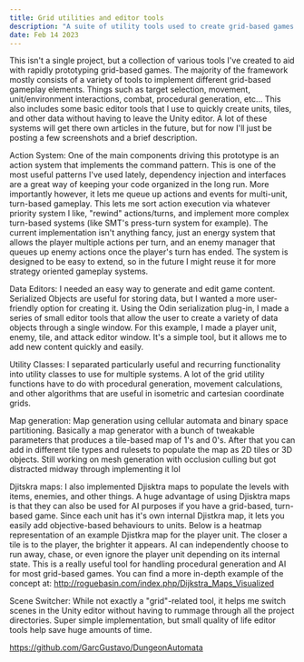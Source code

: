 ---
title: Grid utilities and editor tools
description: "A suite of utility tools used to create grid-based games."
date: Feb 14 2023
---

This isn't a single project, but a collection of various tools I've created to aid with rapidly prototyping grid-based games. 
The majority of the framework mostly consists of a variety of tools to implement different grid-based gameplay elements. Things such as target selection, movement, unit/environment interactions, combat, procedural generation, etc...
This also includes some basic editor tools that I use to quickly create units, tiles, and other data without having to leave the Unity editor. A lot of these systems will get there own articles in the future, but for now I'll just be posting a few screenshots and a brief description.

Action System:
One of the main components driving this prototype is an action system that implements the command pattern. This is one of the most useful patterns I've used lately, dependency injection and interfaces are a great way of keeping your code organized in the long run. More importantly however, it lets me queue up actions and events for multi-unit, turn-based gameplay. This lets me sort action execution via whatever priority system I like, "rewind" actions/turns, and implement more complex turn-based systems (like SMT's press-turn system for example). The current implementation isn't anything fancy, just an energy system that allows the player multiple actions per turn, and an enemy manager that queues up enemy actions once the player's turn has ended. The system is designed to be easy to extend, so in the future I might reuse it for more strategy oriented gameplay systems.

Data Editors:
I needed an easy way to generate and edit game content. Serialized Objects are useful for storing data, but I wanted a more user-friendly option for creating it. Using the Odin serialization plug-in, I made a series of small editor tools that allow the user to create a variety of data objects through a single window. For this example, I made a player unit, enemy, tile, and attack editor window. It's a simple tool, but it allows me to add new content quickly and easily.

Utility Classes:
I separated particularly useful and recurring functionality into utility classes to use for multiple systems. A lot of the grid utility functions have to do with procedural generation, movement calculations, and other algorithms that are useful in isometric and cartesian coordinate grids.

Map generation:
Map generation using cellular automata and binary space partitioning. Basically a map generator with a bunch of tweakable parameters that produces a tile-based map of 1's and 0's. After that you can add in different tile types and rulesets to populate the map as 2D tiles or 3D objects. Still working on mesh generation with occlusion culling but got distracted midway through implementing it lol

Djitskra maps:
I also implemented Djisktra maps to populate the levels with items, enemies, and other things. 
A huge advantage of using Djisktra maps is that they can also be used for AI purposes if you have a grid-based, turn-based game. Since each unit has it's own internal Djistkra map, it lets you easily add objective-based behaviours to units.
Below is a heatmap representation of an example Djistkra map for the player unit. The closer a tile is to the player, the brighter it appears. AI can independently choose to run away, chase, or even ignore the player unit depending on its internal state.
This is a really useful tool for handling procedural generation and AI for most grid-based games. 
You can find a more in-depth example of the concept at: http://roguebasin.com/index.php/Dijkstra_Maps_Visualized

Scene Switcher:
While not exactly a "grid"-related tool, it helps me switch scenes in the Unity editor without having to rummage through all the project directories. Super simple implementation, but small quality of life editor tools help save huge amounts of time.

https://github.com/GarcGustavo/DungeonAutomata